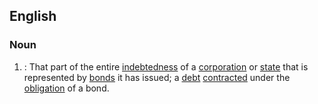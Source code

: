 ==English==

===Noun===
{{en-noun|bonded debt}}

#{{legal}}: That part of the entire [[indebtedness]] of a [[corporation]] or [[state]] that is represented by [[bonds]] it has issued; a [[debt]] [[contracted]] under the [[obligation]] of a bond.